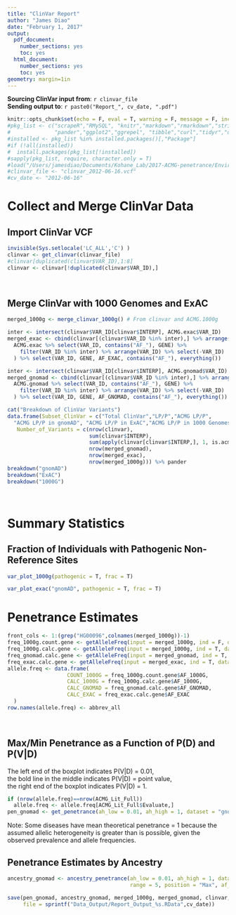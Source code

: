 ```yaml
---
title: "ClinVar Report"
author: "James Diao"
date: "February 1, 2017"
output:
  pdf_document:
    number_sections: yes
    toc: yes
  html_document:
    number_sections: yes
    toc: yes
geometry: margin=1in
---
```


**Sourcing ClinVar input from**: `r clinvar_file`  
**Sending output to**: `r paste0("Report_", cv_date, ".pdf")` 

```r
knitr::opts_chunk$set(echo = F, eval = T, warning = F, message = F, include = F, cache = F)
#pkg_list <- c("scrapeR","RMySQL", "knitr","markdown","rmarkdown","stringr",
#              "pander","ggplot2","ggrepel", "tibble","curl","tidyr","dplyr")
#installed <- pkg_list %in% installed.packages()[,"Package"]
#if (!all(installed))
#  install.packages(pkg_list[!installed])
#sapply(pkg_list, require, character.only = T)
#load("/Users/jamesdiao/Documents/Kohane_Lab/2017-ACMG-penetrance/Environ_2017-02-01.RData")
#clinvar_file <- "clinvar_2012-06-16.vcf"
#cv_date <- "2012-06-16"
```

\newpage
# Collect and Merge ClinVar Data

## Import ClinVar VCF

```r
invisible(Sys.setlocale('LC_ALL','C') )
clinvar <- get_clinvar(clinvar_file)
#clinvar[duplicated(clinvar$VAR_ID),1:8]
clinvar <- clinvar[!duplicated(clinvar$VAR_ID),]
```
<br />

## Merge ClinVar with 1000 Genomes and ExAC

```r
merged_1000g <- merge_clinvar_1000g() # From clinvar and ACMG.1000g

inter <- intersect(clinvar$VAR_ID[clinvar$INTERP], ACMG.exac$VAR_ID)
merged_exac <- cbind(clinvar[(clinvar$VAR_ID %in% inter),] %>% arrange(VAR_ID), 
  ACMG.exac %>% select(VAR_ID, contains("AF_"), GENE) %>% 
    filter(VAR_ID %in% inter) %>% arrange(VAR_ID) %>% select(-VAR_ID)
  ) %>% select(VAR_ID, GENE, AF_EXAC, contains("AF_"), everything())

inter <- intersect(clinvar$VAR_ID[clinvar$INTERP], ACMG.gnomad$VAR_ID)
merged_gnomad <- cbind(clinvar[(clinvar$VAR_ID %in% inter),] %>% arrange(VAR_ID), 
  ACMG.gnomad %>% select(VAR_ID, contains("AF_"), GENE) %>% 
    filter(VAR_ID %in% inter) %>% arrange(VAR_ID) %>% select(-VAR_ID)
  ) %>% select(VAR_ID, GENE, AF_GNOMAD, contains("AF_"), everything())

cat("Breakdown of ClinVar Variants")
data.frame(Subset_ClinVar = c("Total ClinVar","LP/P","ACMG LP/P",
  "ACMG LP/P in gnomAD", "ACMG LP/P in ExAC","ACMG LP/P in 1000 Genomes"),
   Number_of_Variants = c(nrow(clinvar), 
                          sum(clinvar$INTERP), 
                          sum(apply(clinvar[clinvar$INTERP,], 1, is.acmg)), 
                          nrow(merged_gnomad),
                          nrow(merged_exac), 
                          nrow(merged_1000g))) %>% pander
breakdown("gnomAD")
breakdown("ExAC")
breakdown("1000G")

```
<br />

\newpage
# Summary Statistics

## Fraction of Individuals with Pathogenic Non-Reference Sites

```r
var_plot_1000g(pathogenic = T, frac = T)
```

```r
var_plot_exac("gnomAD", pathogenic = T, frac = T)
```

\newpage
# Penetrance Estimates

```r
front_cols <- 1:(grep("HG00096",colnames(merged_1000g))-1)
freq_1000g.count.gene <- getAlleleFreq(input = merged_1000g, ind = F, dataset = "1000G", method = "gene")
freq_1000g.calc.gene <- getAlleleFreq(input = merged_1000g, ind = T, dataset = "1000G", method = "gene")
freq_gnomad.calc.gene <- getAlleleFreq(input = merged_gnomad, ind = T, dataset = "GNOMAD", method = "gene")
freq_exac.calc.gene <- getAlleleFreq(input = merged_exac, ind = T, dataset = "EXAC", method = "gene")
allele.freq <- data.frame(
                   COUNT_1000G = freq_1000g.count.gene$AF_1000G, 
                   CALC_1000G = freq_1000g.calc.gene$AF_1000G, 
                   CALC_GNOMAD = freq_gnomad.calc.gene$AF_GNOMAD,
                   CALC_EXAC = freq_exac.calc.gene$AF_EXAC
  )
row.names(allele.freq) <- abbrev_all
```
<br />

## Max/Min Penetrance as a Function of P(D) and P(V|D)

The left end of the boxplot indicates P(V|D) = 0.01,  
the bold line in the middle indicates P(V|D) = point value,  
the right end of the boxplot indicates P(V|D) = 1.  

```r
if (nrow(allele.freq)==nrow(ACMG_Lit_Full))
  allele.freq <- allele.freq[ACMG_Lit_Full$Evaluate,]
pen_gnomad <- get_penetrance(ah_low = 0.01, ah_high = 1, dataset = "gnomAD")
```

Note: Some diseases have mean theoretical penetrance = 1 because the assumed allelic heterogeneity is greater than is possible, given the observed prevalence and allele frequencies.

## Penetrance Estimates by Ancestry

```r
ancestry_gnomad <- ancestry_penetrance(ah_low = 0.01, ah_high = 1, dataset = "gnomAD", 
                                       range = 5, position = "Max", af_type = "gene")
```

```r
save(pen_gnomad, ancestry_gnomad, merged_1000g, merged_gnomad, clinvar, 
     file = sprintf("Data_Output/Report_Output_%s.RData",cv_date))
```





